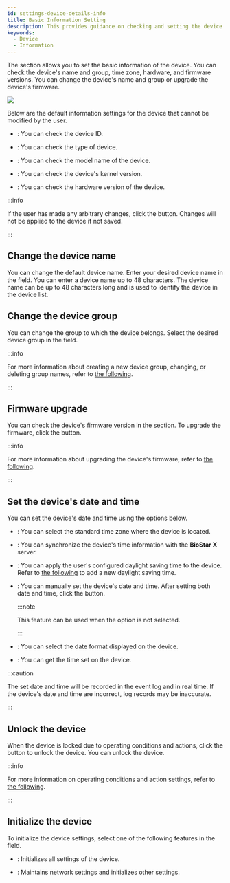 ```yaml
---
id: settings-device-details-info
title: Basic Information Setting
description: This provides guidance on checking and setting the device name, group, time zone, hardware, and firmware version.
keywords:
  - Device
  - Information
---
```


The <Cmd sid='device.info.information' product='2' /> section allows you to set the basic information of the device. You can check the device's name and group, time zone, hardware, and firmware versions. You can change the device's name and group or upgrade the device's firmware.

<Image src='/img/biostarx-setting-device-edit-info.png' />

Below are the default information settings for the device that cannot be modified by the user.

* <Cmd sid='device.info.deviceId' product='2' />: You can check the device ID.

* <Cmd sid='device.info.deviceType' product='2' />: You can check the type of device.

* <Cmd sid='device.info.productName' product='2' />: You can check the model name of the device.

* <Cmd sid='device.info.kernelVersion' product='2' />: You can check the device's kernel version.

* <Cmd sid='device.info.hwVersion' product='2' />: You can check the hardware version of the device.

:::info

If the user has made any arbitrary changes, click the <Cmd sid='button.apply' product='2' /> button. Changes will not be applied to the device if not saved.

:::

## Change the device name

You can change the default device name. Enter your desired device name in the <Cmd sid='device.info.name' product='2' /> field. You can enter a device name up to 48 characters. The device name can be up to 48 characters long and is used to identify the device in the device list.

## Change the device group

You can change the group to which the device belongs. Select the desired device group in the <Cmd sid='device.info.group' product='2' /> field.

:::info

For more information about creating a new device group, changing, or deleting group names, refer to [the following](settings-manage-device-group).

:::

## Firmware upgrade

You can check the device's firmware version in the <Cmd sid='device.info.firmwareVersion' product='2' /> section. To upgrade the firmware, click the <Cmd sid='button.firmwareUpgrade' product='2' /> button.

:::info

For more information about upgrading the device's firmware, refer to [the following](settings-device-upgrade-firmware).

:::

## Set the device's date and time

You can set the device's date and time using the options below. 

* <Cmd sid='device.info.timeZone' product='2' />: You can select the standard time zone where the device is located.

* <Cmd sid='device.info.timeSync' product='2' />: You can synchronize the device's time information with the **BioStar X** server.

* <Cmd sid='common.dst' product='2' />: You can apply the user's configured daylight saving time to the device. Refer to [the following](settings-system-daylight-saving-time) to add a new daylight saving time.

* <Cmd sid='device.info.date' product='2' />: You can manually set the device's date and time. After setting both date and time, click the <Cmd sid='device.info.setTime' product='2' /> button.

  :::note

  This feature can be used when the <Cmd sid='device.info.timeSync' product='2' /> option is not selected.

  :::

* <Cmd sid='common.dateFormat' product='2' />: You can select the date format displayed on the device.

* <Cmd sid='device.info.getTime' product='2' />: You can get the time set on the device.

:::caution

The set date and time will be recorded in the event log and in real time. If the device's date and time are incorrect, log records may be inaccurate.

:::

## Unlock the device

When the device is locked due to operating conditions and actions, click the <Cmd sid='device.info.locked' product='2' /> <Cmd sid='device.info.unlock' product='2' /> button to unlock the device. You can unlock the device.

:::info

For more information on operating conditions and action settings, refer to [the following](settings-triger-and-action).

:::

## Initialize the device

To initialize the device settings, select one of the following features in the <Cmd sid='device.info.factoryDefault' product='2' /> field.

* <Cmd sid='device.info.reset' product='2' />: Initializes all settings of the device.

* <Cmd sid='device.info.reset.withoutNetwork' product='2' />: Maintains network settings and initializes other settings.
